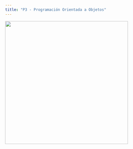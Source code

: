 ```yaml
---
title: "P3 - Programación Orientada a Objetos"
---
```


![](../imgs/trabajo_en_progreso.png){fig-align="center" width="400px"}